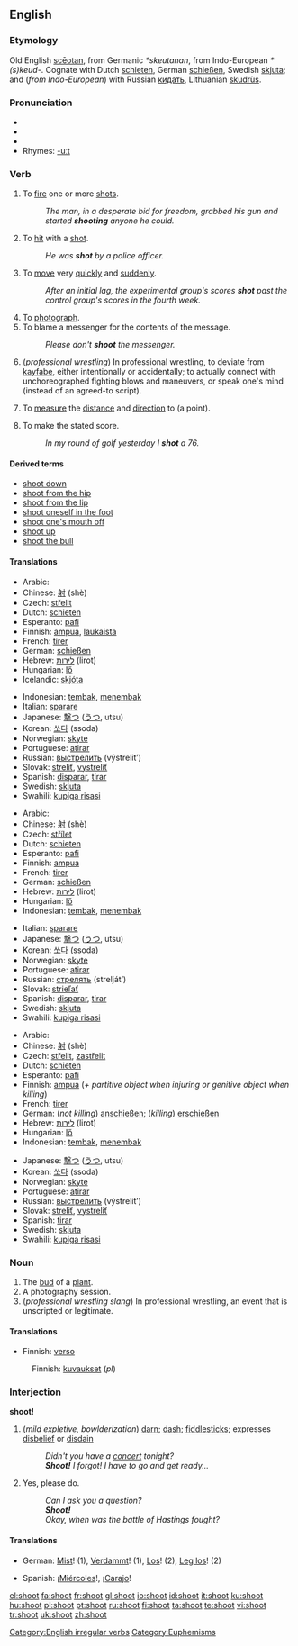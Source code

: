 ==English==

===Etymology===
Old English [[sceotan|scēotan]], from Germanic ''*skeutanan'', from Indo-European ''*(s)keud-''.  Cognate with Dutch [[schieten]], German [[schießen]], Swedish [[skjuta]]; and (''from Indo-European'') with Russian [[кидать]], Lithuanian [[skudrùs]].

===Pronunciation===
*{{SAMPA|/'Sut/}}
*{{IPA|/'ʃut/}}
*{{audio|en-us-shoot.ogg|Audio (US)}}
*Rhymes: [[Rhymes:English:-uːt|-uːt]]

===Verb===
{{en-verb|shoots|shooting|shot|'''[[shot]]''', or rarely '''[[shotten]]'''}}

# To [[fire]] one or more [[shot]]s.
#: ''The man, in a desperate bid for freedom, grabbed his gun and started '''shooting''' anyone he could.''
# To [[hit]] with a [[shot]].
#:''He was '''shot''' by a police officer.''
# To [[move]] very [[quickly]] and [[suddenly]].
#:''After an initial lag, the experimental group's scores '''shot''' past the control group's scores in the fourth week.''
# To [[photograph]].
# To blame a messenger for the contents of the message.
#:''Please don't '''shoot''' the messenger.''
# (''professional wrestling'') In professional wrestling, to deviate from [[kayfabe]], either intentionally or accidentally; to actually connect with unchoreographed fighting blows and maneuvers, or speak one's mind (instead of an agreed-to script).
# {{surveying}} To [[measure]] the [[distance]] and [[direction]] to (a point).
# {{sports}} To make the stated score.
#:''In my round of golf yesterday I '''shot''' a 76.''

====Derived terms====
*[[shoot down]]
*[[shoot from the hip]]
*[[shoot from the lip]]
*[[shoot oneself in the foot]]
*[[shoot one's mouth off]]
*[[shoot up]]
*[[shoot the bull]]

====Translations====
{{trans-top|to fire a shot}}
*Arabic: {{ARchar|[[صوب]]}} {{IPAchar|(ʂáwwaba)}}
*Chinese: [[射]] (shè)
*Czech: [[střelit]]
*Dutch: [[schieten]]
*Esperanto: [[pafi]]
*Finnish: [[ampua]], [[laukaista]]
*French: [[tirer]]
*German: [[schießen]]
*Hebrew: [[לירות]] (lirot)
*Hungarian: [[lő]]
*Icelandic: [[skjóta]]
{{trans-mid}}
*Indonesian: [[tembak]], [[tembak|menembak]]
*Italian: [[sparare]]
*Japanese: [[撃つ]] ([[うつ]], utsu)
*Korean: [[쏘다]] (ssoda)
*Norwegian: [[skyte]]
*Portuguese: [[atirar]]
*Russian: [[выстрелить]] (výstrelit’)
*Slovak: [[streliť]], [[vystreliť]]
*Spanish: [[disparar]], [[tirar]]
*Swedish: [[skjuta]]
*Swahili: [[kupiga risasi]]
{{trans-bottom}}

{{trans-top|to fire multiple shots}}
*Arabic: {{ARchar|[[صوب]]}} {{IPAchar|(ʂáwwaba)}}
*Chinese: [[射]] (shè)
*Czech: [[střílet]]
*Dutch: [[schieten]]
*Esperanto: [[pafi]]
*Finnish: [[ampua]]
*French: [[tirer]]
*German: [[schießen]]
*Hebrew: [[לירות]] (lirot)
*Hungarian: [[lő]]
*Indonesian: [[tembak]], [[tembak|menembak]]
{{trans-mid}}
*Italian: [[sparare]]
*Japanese: [[撃つ]] ([[うつ]], utsu)
*Korean: [[쏘다]] (ssoda)
*Norwegian: [[skyte]]
*Portuguese: [[atirar]]
*Russian: [[стрелять]] (strelját’)
*Slovak: [[strieľať]]
*Spanish: [[disparar]], [[tirar]]
*Swedish: [[skjuta]]
*Swahili: [[kupiga risasi]]
{{trans-bottom}}

{{trans-top|to hit with a shot}}
*Arabic: {{ARchar|[[صوب]]}} {{IPAchar|(ʂáwwaba)}}
*Chinese: [[射]] (shè)
*Czech: [[střelit]], [[zastřelit]]
*Dutch: [[schieten]]
*Esperanto: [[pafi]]
*Finnish: [[ampua]] (''+ partitive object when injuring or genitive object when killing'')
*French: [[tirer]]
*German: (''not killing'') [[anschießen]]; (''killing'') [[erschießen]]
*Hebrew: [[לירות]] (lirot)
*Hungarian: [[lő]]
*Indonesian: [[tembak]], [[tembak|menembak]]
{{trans-mid}}
*Japanese: [[撃つ]] ([[うつ]], utsu)
*Korean: [[쏘다]] (ssoda)
*Norwegian: [[skyte]]
*Portuguese: [[atirar]]
*Russian: [[выстрелить]] (výstrelit’)
*Slovak: [[streliť]], [[vystreliť]]
*Spanish: [[tirar]]
*Swedish: [[skjuta]]
*Swahili: [[kupiga risasi]]
{{trans-bottom}}

===Noun===
{{en-noun}}

# The [[bud]] of a [[plant]].
# A photography session.
# (''professional wrestling slang'') In professional wrestling, an event that is unscripted or legitimate.

====Translations====
{{trans-top|Bud of plant}}
*Finnish: [[verso]]
{{trans-mid}}
{{trans-bottom}}

{{trans-top|Photography session}}
:Finnish: [[kuvaus|kuvaukset]] (''pl'')
{{trans-mid}}
{{trans-bottom}}

===Interjection===
'''shoot!'''

# (''mild expletive, bowlderization'') [[darn]]; [[dash]]; [[fiddlesticks]]; expresses [[disbelief]] or [[disdain]]
#: ''Didn't you have a [[concert]] tonight?''
#: '''''Shoot!''' I forgot! I have to go and get ready...''
# {{imperative}} Yes, please do.
#: ''Can I ask you a question?''
#: '''''Shoot!'''''
#: ''Okay, when was the battle of Hastings fought?''

====Translations====
{{top}}
*German: [[Mist]]! (1), [[Verdammt]]! (1), [[Los]]! (2), [[Leg los]]! (2)
{{mid}}
*Spanish: ¡[[miércoles |Miércoles]]!, ¡[[Carajo]]!
{{bottom}}

[[Category:English irregular verbs]]
[[Category:Euphemisms]]

[[el:shoot]]
[[fa:shoot]]
[[fr:shoot]]
[[gl:shoot]]
[[io:shoot]]
[[id:shoot]]
[[it:shoot]]
[[ku:shoot]]
[[hu:shoot]]
[[pl:shoot]]
[[pt:shoot]]
[[ru:shoot]]
[[fi:shoot]]
[[ta:shoot]]
[[te:shoot]]
[[vi:shoot]]
[[tr:shoot]]
[[uk:shoot]]
[[zh:shoot]]
